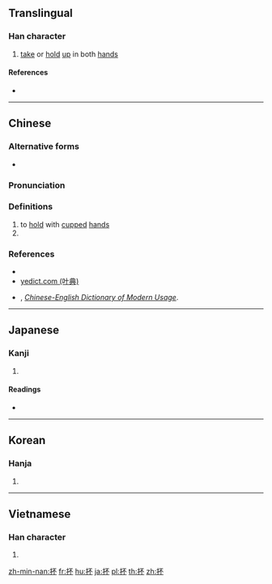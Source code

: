 {{character info/new}}
==Translingual==

===Han character===
{{Han char|rn=64|rad=手|as=04|sn=7|four=51090|canj=QMF|ids=⿰扌不}}

# [[take]] or [[hold]] [[up]] in both [[hand]]s

====References====
* {{Han ref|kx=0421.120|dkj=11886|dj=0768.120|hdz=31834.050|uh=6294|ud=25236|bh=CAEB|bd=51947}}

----

==Chinese==
{{zh-forms}}

===Alternative forms===
* {{zh-l|㧵}}

===Pronunciation===
{{zh-pron
|m=póu
|c=pau4
|h=pfs=
|md=
|mn=
|w=
|mc=y
|oc=y
|cat=v,cls
}}

===Definitions===
{{zh-hanzi}}

# to [[hold]] with [[cup]]ped [[hand]]s
# {{n-g|classifier for handfuls of things}}

===References===
* {{R:twedu|B01258}}
* [http://yedict.com/zsCONTENT.ASP?uni=6294 yedict.com (叶典)]
* {{w|Lin Yutang|Yutang, Lin}}, ''[http://humanum.arts.cuhk.edu.hk/Lexis/Lindict/ Chinese-English Dictionary of Modern Usage]''.

----

==Japanese==

===Kanji===
{{ja-kanji|grade=|rs=手04}}

# {{defn|lang=ja|sort=手04}}

====Readings====
* {{ja-readings|on=[[ほう]] (hō), [[はい]] (hai)|kun=[[すくう]] (sukuu), [[など]] (nado)}}

----

==Korean==

===Hanja===
{{ko-hanja|hangeul=부|eumhun=|rv=bu|mr=pu|y=pu}}

# {{defn|lang=ko|sort=手04}}

----

==Vietnamese==

===Han character===
{{vi-readings|rs=手04|hanviet=bồi}}

# {{defn|lang=vi|sort=手04}}

[[zh-min-nan:抔]]
[[fr:抔]]
[[hu:抔]]
[[ja:抔]]
[[pl:抔]]
[[th:抔]]
[[zh:抔]]